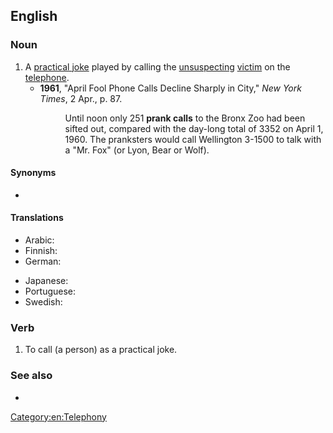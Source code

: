 ==English==

===Noun===
{{en-noun}}

# A [[practical joke]] played by calling the [[unsuspecting]] [[victim]] on the [[telephone]].
#* '''1961''', "April Fool Phone Calls Decline Sharply in City," ''New York Times'', 2 Apr., p. 87.
#*: Until noon only 251 '''prank calls''' to the Bronx Zoo had been sifted out, compared with the day-long total of 3352 on April 1, 1960. The pranksters would call Wellington 3-1500 to talk with a "Mr. Fox" (or Lyon, Bear or Wolf).

====Synonyms====
* {{l|en|crank call}}

====Translations====
{{trans-top|practical joke made by calling victim on the telephone}}
* Arabic: {{t|ar|اِتِّصَال مَقْلَب|m}}
* Finnish: {{t|fi|pilapuhelu}}
* German: {{t|de|Telefonstreich|m}}
{{trans-mid}}
* Japanese: {{t|ja|悪戯電話|tr=いたずらでんわ, itazura denwa}}
* Portuguese: {{t+|pt|trote|m}}
* Swedish: {{t|sv|busringning|c}}
{{trans-bottom}}

===Verb===
{{en-verb}}

# To call (a person) as a practical joke.

===See also===
* {{l|en|nuisance call}}

[[Category:en:Telephony]]